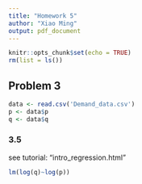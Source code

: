 ```yaml
---
title: "Homework 5"
author: "Xiao Ming"
output: pdf_document
---
```

```r
knitr::opts_chunk$set(echo = TRUE)
rm(list = ls()) 
```

## Problem 3
```r
data <- read.csv('Demand_data.csv')
p <- data$p
q <- data$q
```

### 3.5
see tutorial: "intro_regression.html"
```r
lm(log(q)~log(p))
```
